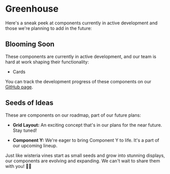 # Greenhouse

Here's a sneak peek at components currently in active development and those we're planning to add in the future:

## Blooming Soon

These components are currently in active development, and our team is hard at work shaping their functionality:

- Cards

You can track the development progress of these components on our [GitHub page](https://github.com/waseem-polus/wui-design/issues).

## Seeds of Ideas

These are components on our roadmap, part of our future plans:

- **Grid Layout:** An exciting concept that's in our plans for the near future. Stay tuned!

- **Component Y:** We're eager to bring Component Y to life. It's a part of our upcoming lineup.

Just like wisteria vines start as small seeds and grow into stunning displays, our components are evolving and expanding. We can't wait to share them with you! 🌿🌼
